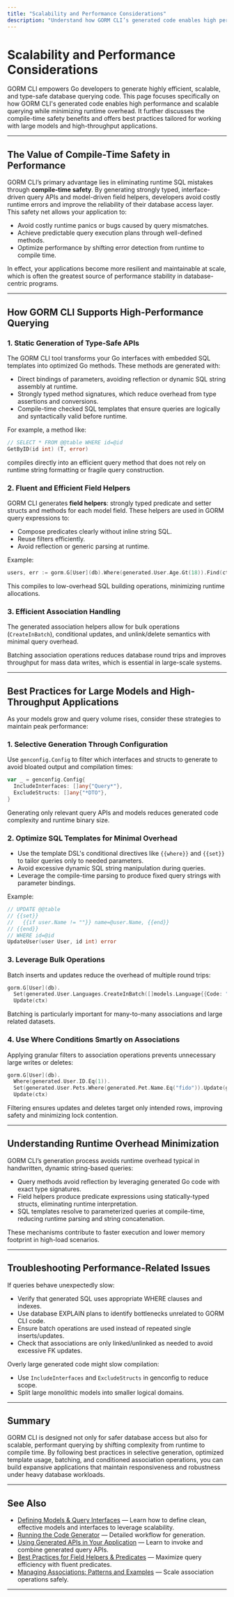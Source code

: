 ```yaml
---
title: "Scalability and Performance Considerations"
description: "Understand how GORM CLI’s generated code enables high performance and scalable querying, including the compile-time safety benefits and patterns to minimize runtime overhead. Discusses best practices for large models and high-throughput applications."
---
```


# Scalability and Performance Considerations

GORM CLI empowers Go developers to generate highly efficient, scalable, and type-safe database querying code. This page focuses specifically on how GORM CLI's generated code enables high performance and scalable querying while minimizing runtime overhead. It further discusses the compile-time safety benefits and offers best practices tailored for working with large models and high-throughput applications.

---

## The Value of Compile-Time Safety in Performance

GORM CLI’s primary advantage lies in eliminating runtime SQL mistakes through **compile-time safety**. By generating strongly typed, interface-driven query APIs and model-driven field helpers, developers avoid costly runtime errors and improve the reliability of their database access layer. This safety net allows your application to:

- Avoid costly runtime panics or bugs caused by query mismatches.
- Achieve predictable query execution plans through well-defined methods.
- Optimize performance by shifting error detection from runtime to compile time.

In effect, your applications become more resilient and maintainable at scale, which is often the greatest source of performance stability in database-centric programs.

---

## How GORM CLI Supports High-Performance Querying

### 1. Static Generation of Type-Safe APIs

The GORM CLI tool transforms your Go interfaces with embedded SQL templates into optimized Go methods. These methods are generated with:

- Direct bindings of parameters, avoiding reflection or dynamic SQL string assembly at runtime.
- Strongly typed method signatures, which reduce overhead from type assertions and conversions.
- Compile-time checked SQL templates that ensure queries are logically and syntactically valid before runtime.

For example, a method like:

```go
// SELECT * FROM @@table WHERE id=@id
GetByID(id int) (T, error)
```

compiles directly into an efficient query method that does not rely on runtime string formatting or fragile query construction.

### 2. Fluent and Efficient Field Helpers

GORM CLI generates **field helpers**: strongly typed predicate and setter structs and methods for each model field. These helpers are used in GORM query expressions to:

- Compose predicates clearly without inline string SQL.
- Reuse filters efficiently.
- Avoid reflection or generic parsing at runtime.

Example:

```go
users, err := gorm.G[User](db).Where(generated.User.Age.Gt(18)).Find(ctx)
```

This compiles to low-overhead SQL building operations, minimizing runtime allocations.

### 3. Efficient Association Handling

The generated association helpers allow for bulk operations (`CreateInBatch`), conditional updates, and unlink/delete semantics with minimal query overhead.

Batching association operations reduces database round trips and improves throughput for mass data writes, which is essential in large-scale systems.

---

## Best Practices for Large Models and High-Throughput Applications

As your models grow and query volume rises, consider these strategies to maintain peak performance:

### 1. Selective Generation Through Configuration

Use `genconfig.Config` to filter which interfaces and structs to generate to avoid bloated output and compilation times:

```go
var _ = genconfig.Config{
  IncludeInterfaces: []any{"Query*"},
  ExcludeStructs: []any{"*DTO"},
}
```

Generating only relevant query APIs and models reduces generated code complexity and runtime binary size.

### 2. Optimize SQL Templates for Minimal Overhead

- Use the template DSL's conditional directives like `{{where}}` and `{{set}}` to tailor queries only to needed parameters.
- Avoid excessive dynamic SQL string manipulation during queries.
- Leverage the compile-time parsing to produce fixed query strings with parameter bindings.

Example:

```go
// UPDATE @@table
// {{set}}
//   {{if user.Name != ""}} name=@user.Name, {{end}}
// {{end}}
// WHERE id=@id
UpdateUser(user User, id int) error
```

### 3. Leverage Bulk Operations

Batch inserts and updates reduce the overhead of multiple round trips:

```go
gorm.G[User](db).
  Set(generated.User.Languages.CreateInBatch([]models.Language{{Code: "EN"}, {Code: "FR"}})).
  Update(ctx)
```

Batching is particularly important for many-to-many associations and large related datasets.

### 4. Use Where Conditions Smartly on Associations

Applying granular filters to association operations prevents unnecessary large writes or deletes:

```go
gorm.G[User](db).
  Where(generated.User.ID.Eq(1)).
  Set(generated.User.Pets.Where(generated.Pet.Name.Eq("fido")).Update(generated.Pet.Name.Set("rex"))).
  Update(ctx)
```

Filtering ensures updates and deletes target only intended rows, improving safety and minimizing lock contention.

---

## Understanding Runtime Overhead Minimization

GORM CLI’s generation process avoids runtime overhead typical in handwritten, dynamic string-based queries:

- Query methods avoid reflection by leveraging generated Go code with exact type signatures.
- Field helpers produce predicate expressions using statically-typed structs, eliminating runtime interpretation.
- SQL templates resolve to parameterized queries at compile-time, reducing runtime parsing and string concatenation.

These mechanisms contribute to faster execution and lower memory footprint in high-load scenarios.

---

## Troubleshooting Performance-Related Issues

<Tip>
If queries behave unexpectedly slow:

- Verify that generated SQL uses appropriate WHERE clauses and indexes.
- Use database EXPLAIN plans to identify bottlenecks unrelated to GORM CLI code.
- Ensure batch operations are used instead of repeated single inserts/updates.
- Check that associations are only linked/unlinked as needed to avoid excessive FK updates.
</Tip>

<Tip>
Overly large generated code might slow compilation:

- Use `IncludeInterfaces` and `ExcludeStructs` in genconfig to reduce scope.
- Split large monolithic models into smaller logical domains.
</Tip>

---

## Summary

GORM CLI is designed not only for safer database access but also for scalable, performant querying by shifting complexity from runtime to compile time. By following best practices in selective generation, optimized template usage, batching, and conditioned association operations, you can build expansive applications that maintain responsiveness and robustness under heavy database workloads.

---

## See Also

- [Defining Models & Query Interfaces](/getting-started/first-generation/define-models-interfaces) — Learn how to define clean, effective models and interfaces to leverage scalability.
- [Running the Code Generator](/getting-started/first-generation/run-code-generator) — Detailed workflow for generation.
- [Using Generated APIs in Your Application](/guides/getting-started/using-generated-apis) — Learn to invoke and combine generated query APIs.
- [Best Practices for Field Helpers & Predicates](/guides/generation-patterns/field-helper-best-practices) — Maximize query efficiency with fluent predicates.
- [Managing Associations: Patterns and Examples](/guides/generation-patterns/association-operations-guide) — Scale association operations safely.

---